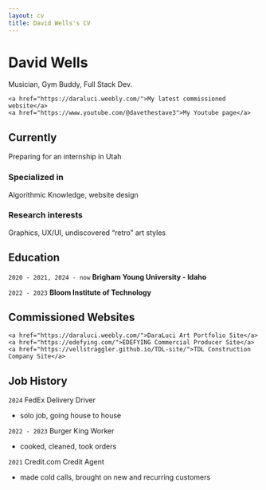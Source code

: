 ```yaml
---
layout: cv
title: David Wells's CV
---
```

# David Wells
Musician, Gym Buddy, Full Stack Dev.

<div id="webaddress">
    <a href="https://daraluci.weebly.com/">My latest commissioned website</a>
    <a href="https://www.youtube.com/@davethestave3">My Youtube page</a>
</div>


## Currently

Preparing for an internship in Utah

### Specialized in

Algorithmic Knowledge, website design


### Research interests

Graphics, UX/UI, undiscovered "retro" art styles


## Education

`2020 - 2021, 2024 - now`
__Brigham Young University - Idaho__

`2022 - 2023`
__Bloom Institute of Technology__

## Commissioned Websites
<div id="webaddress">
    <a href="https://daraluci.weebly.com/">DaraLuci Art Portfolio Site</a>
    <a href="https://edefying.com/">EDEFYING Commercial Producer Site</a>
    <a href="https://vellstraggler.github.io/TDL-site/">TDL Construction Company Site</a>
</div>

## Job History

`2024`
FedEx Delivery Driver

- solo job, going house to house

`2022 - 2023`
Burger King Worker

- cooked, cleaned, took orders

`2021`
Credit.com Credit Agent

- made cold calls, brought on new and recurring customers



<!-- ### Footer

Last updated: April 1, 2025 -->